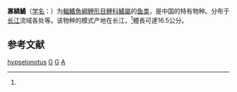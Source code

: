 {{Speciesbox
| genus = Acheilognathus
| species = hypselonotus
| name = 寡鳞鱊
| status = NE
| status_system = IUCN3.1
| authority = Bleeker, 1871<ref name='id5894'>{{cite web| url =http://www.bioinfo.cn/db05/BjdwSpecies.php?action=view&id=5894| title =寡鳞鱊| work =中国动物物种编目数据库| publisher =中国科学院微生物研究所| author =中国科学院动物研究所| accessdate =2009-04-11| deadurl =yes| archiveurl =https://web.archive.org/web/20160305105424/http://www.bioinfo.cn/db05/BjdwSpecies.php?action=view&id=5894| archivedate =2016-03-05}}</ref>
| synonyms = *''Acanthorhodeus hypselonotus''<br /><small>Bleeker, 1871</small>
}}

'''寡鳞鱊'''（[[学名|学名]]：{{lang|la|''Acheilognathus hypselonotus''}}）为[[輻鰭魚綱|輻鰭魚綱]][[鲤形目|鲤形目]][[鲤科|鲤科]][[鱊屬|鱊屬]]的[[鱼类|鱼类]]，是中国的特有物种。分布于[[长江|长江]]流域各处等。该物种的模式产地在长江，<ref name='id5894'/>體長可達16.5公分。

== 参考文献 ==
{{reflist}}

{{Taxonbar|from=Q2676609}}

[[Category:鱊屬|hypselonotus]]
[[Category:中國特有魚類|G]]
[[Category:中国鱼类|G]]
[[Category:1871年描述的鱼类|A]]


{{鯉形目小作品}}